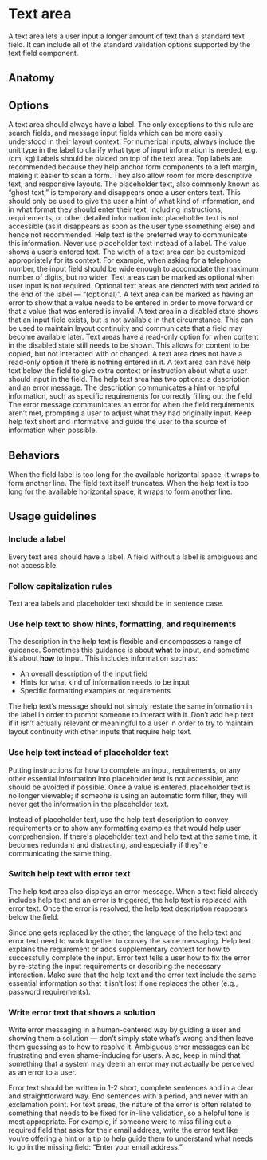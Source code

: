 # Text area

A text area lets a user input a longer amount of text than a standard text field. It can include all of the standard
validation options supported by the text field component.

<Imagefullwidth image="text-area-hero.svg" title="Text area example" />

<AssetLinks>
  <AssetLink href="https://react.fabric-ds.io/textarea" />
  <AssetLink href="https://vue.fabric-ds.io/forms" />
</AssetLinks>

<TableOfContents />

## Anatomy

<Imagefullwidth image="text-area-anatomy.svg" title="Text area anatomy example" />

## Options

<Guideline title="Label" image="text-area-options-label.svg">
  A text area should always have a label. The only exceptions to this rule are search fields, and message input fields
  which can be more easily understood in their layout context. For numerical inputs, always include the unit type in the
  label to clarify what type of input information is needed, e.g. (cm, kg)
</Guideline>

<Guideline title="Label position" image="text-area-options-label-position.svg">
  Labels should be placed on top of the text area. Top labels are recommended because they help anchor form components
  to a left margin, making it easier to scan a form. They also allow room for more descriptive text, and responsive
  layouts.
</Guideline>

<Guideline title="Placeholder" image="text-area-options-placeholder.svg">
  The placeholder text, also commonly known as “ghost text,” is temporary and disappears once a user enters text. This
  should only be used to give the user a hint of what kind of information, and in what format they should enter their
  text. Including instructions, requirements, or other detailed information into placeholder text is not accessible (as
  it disappears as soon as the user type ssomething else) and hence not recommended. Help text is the preferred way to
  communicate this information. Never use placeholder text instead of a label.
</Guideline>

<Guideline title="Value" image="text-area-options-value.svg">
  The value shows a user’s entered text.
</Guideline>

<Guideline title="Width" image="text-area-options-width.svg">
  The width of a text area can be customized appropriately for its context. For example, when asking for a telephone
  number, the input field should be wide enough to accomodate the maximum number of digits, but no wider.
</Guideline>

<Guideline title="Required or optional" image="text-area-options-required-or-optional.svg">
  Text areas can be marked as optional when user input is not required. Optional text areas are denoted with text added
  to the end of the label — “(optional)”.
</Guideline>

<Guideline title="Error" image="text-area-options-error.svg">
  A text area can be marked as having an error to show that a value needs to be entered in order to move forward or that
  a value that was entered is invalid.
</Guideline>

<Guideline title="Disabled" image="text-area-options-diabled.svg">
  A text area in a disabled state shows that an input field exists, but is not available in that circumstance. This can
  be used to maintain layout continuity and communicate that a field may become available later.
</Guideline>

<Guideline title="Read-only" image="text-area-options-read-only.svg">
  Text areas have a read-only option for when content in the disabled state still needs to be shown. This allows for
  content to be copied, but not interacted with or changed. A text area does not have a read-only option if there is
  nothing entered in it.
</Guideline>

<Guideline title="Help text (descrition and error message)" image="text-area-options-help-text.svg">
  A text area can have help text below the field to give extra context or instruction about what a user should input in
  the field. The help text area has two options: a description and an error message. The description communicates a hint
  or helpful information, such as specific requirements for correctly filling out the field. The error message
  communicates an error for when the field requirements aren’t met, prompting a user to adjust what they had originally
  input. Keep help text short and informative and guide the user to the source of information when possible.
</Guideline>

## Behaviors

<Guideline title="Text overflow" image="text-area-behaviors-text-overflow.svg">
  When the field label is too long for the available horizontal space, it wraps to form another line. The field text
  itself truncates.
</Guideline>

<Guideline title="Help text overflow" image="text-area-behaviors-help-text-overflow.svg">
  When the help text is too long for the available horizontal space, it wraps to form another line.
</Guideline>

## Usage guidelines

### Include a label

Every text area should have a label. A field without a label is ambiguous and not accessible.

### Follow capitalization rules

Text area labels and placeholder text should be in sentence case.

### Use help text to show hints, formatting, and requirements

The description in the help text is flexible and encompasses a range of guidance. Sometimes this guidance is about
**what** to input, and sometime it’s about **how** to input. This includes information such as:

- An overall description of the input field
- Hints for what kind of information needs to be input
- Specific formatting examples or requirements

The help text’s message should not simply restate the same information in the label in order to prompt someone to
interact with it. Don’t add help text if it isn’t actually relevant or meaningful to a user in order to try to maintain
layout continuity with other inputs that require help text.

### Use help text instead of placeholder text

Putting instructions for how to complete an input, requirements, or any other essential information into placeholder
text is not accessible, and should be avoided if possible. Once a value is entered, placeholder text is no longer
viewable; if someone is using an automatic form filler, they will never get the information in the placeholder text.

Instead of placeholder text, use the help text description to convey requirements or to show any formatting examples
that would help user comprehension. If there's placeholder text and help text at the same time, it becomes redundant and
distracting, and especially if they're communicating the same thing.

### Switch help text with error text

The help text area also displays an error message. When a text field already includes help text and an error is
triggered, the help text is replaced with error text. Once the error is resolved, the help text description reappears
below the field.

Since one gets replaced by the other, the language of the help text and error text need to work together to convey the
same messaging. Help text explains the requirement or adds supplementary context for how to successfully complete the
input. Error text tells a user how to fix the error by re-stating the input requirements or describing the necessary
interaction. Make sure that the help text and the error text include the same essential information so that it isn’t
lost if one replaces the other (e.g., password requirements).

### Write error text that shows a solution

Write error messaging in a human-centered way by guiding a user and showing them a solution — don’t simply state what’s
wrong and then leave them guessing as to how to resolve it. Ambiguous error messages can be frustrating and even
shame-inducing for users. Also, keep in mind that something that a system may deem an error may not actually be
perceived as an error to a user.

Error text should be written in 1-2 short, complete sentences and in a clear and straightforward way. End sentences with
a period, and never with an exclamation point. For text areas, the nature of the error is often related to something
that needs to be fixed for in-line validation, so a helpful tone is most appropriate. For example, if someone were to
miss filling out a required field that asks for their email address, write the error text like you’re offering a hint or
a tip to help guide them to understand what needs to go in the missing field: “Enter your email address.”
